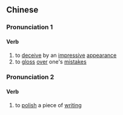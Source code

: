 {{also|文饰}}
==Chinese==
{{zh-forms|s=文饰}}

===Pronunciation 1===
{{zh-pron
|m=文shì
|c=man6 sik1
|mn=tw:bûn-sek
|cat=v
}}

====Verb====
{{zh-verb}}

# to [[deceive]] by an [[impressive]] [[appearance]]
# to [[gloss]] [[over]] one's [[mistake]]s

===Pronunciation 2===
{{zh-pron
|m=wénshì
|c=man4 sik1
|cat=v
}}

====Verb====
{{zh-verb}}

# to [[polish]] a piece of [[writing]]